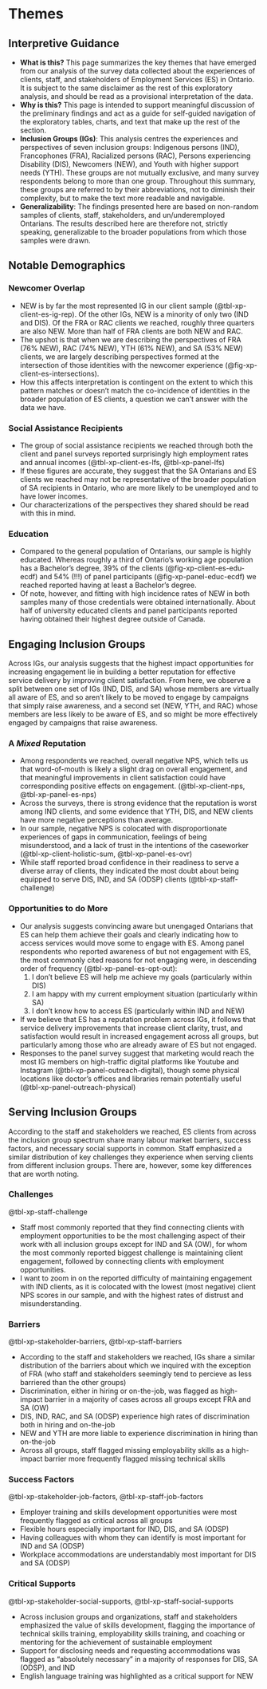 # Themes

:::{.callout-note}
## Interpretive Guidance

- **What is this?** This page summarizes the key themes that have emerged from our analysis of the survey data collected about the experiences of clients, staff, and stakeholders of Employment Services (ES) in Ontario. It is subject to the same disclaimer as the rest of this exploratory analysis, and should be read as a provisional interpretation of the data. 
- **Why is this?** This page is intended to support meaningful discussion of the preliminary findings and act as a guide for self-guided navigation of the exploratory tables, charts, and text that make up the rest of the section. 
- **Inclusion Groups (IGs)**: This analysis centres the experiences and perspectives of seven inclusion groups: Indigenous persons (IND), Francophones (FRA), Racialized persons (RAC), Persons experiencing Disability (DIS), Newcomers (NEW), and Youth with higher support needs (YTH). These groups are not mutually exclusive, and many survey respondents belong to more than one group. Throughout this summary, these groups are referred to by their abbreviations, not to diminish their complexity, but to make the text more readable and navigable.
- **Generalizability**: The findings presented here are based on non-random samples of clients, staff, stakeholders, and un/underemployed Ontarians. The results described here are therefore not, strictly speaking, generalizable to the broader populations from which those samples were drawn. 
:::

## Notable Demographics

### Newcomer Overlap

- NEW is by far the most represented IG in our client sample (@tbl-xp-client-es-ig-rep). 
Of the other IGs, NEW is a minority of only two (IND and DIS). 
Of the FRA or RAC clients we reached, roughly three quarters are also NEW. 
More than half of FRA clients are both NEW and RAC. 
- The upshot is that when we are describing the perspectives of FRA (76% NEW), RAC (74% NEW), YTH (61% NEW), and SA (53% NEW) clients, we are largely describing perspectives formed at the intersection of those identities with the newcomer experience (@fig-xp-client-es-intersections).
- How this affects interpretation is contingent on the extent to which this pattern matches or doesn't match the co-incidence of identities in the broader population of ES clients, a question we can't answer with the data we have. 

### Social Assistance Recipients

- The group of social assistance recipients we reached through both the client and panel surveys reported surprisingly high employment rates and annual incomes (@tbl-xp-client-es-lfs, @tbl-xp-panel-lfs)
- If these figures are accurate, they suggest that the SA Ontarians and ES clients we reached may not be representative of the broader population of SA recipients in Ontario, who are more likely to be unemployed and to have lower incomes.
- Our characterizations of the perspectives they shared should be read with this in mind. 

### Education

- Compared to the general population of Ontarians, our sample is highly educated. 
Whereas roughly a third of Ontario's working age population has a Bachelor's degree, 39% of the clients (@fig-xp-client-es-edu-ecdf) and 54% (!!!) of panel participants (@fig-xp-panel-educ-ecdf) we reached reported having at least a Bachelor's degree. 
- Of note, however, and fitting with high incidence rates of NEW in both samples many of those credentials were obtained internationally. About half of university educated clients and panel participants reported having obtained their highest degree outside of Canada.


## Engaging Inclusion Groups

Across IGs, our analysis suggests that the highest impact opportunities for increasing engagement lie in building a better reputation for effective service delivery by improving client satisfaction. 
From here, we observe a split between one set of IGs (IND, DIS, and SA) whose members are virtually all aware of ES, and so aren't likely to be moved to engage by campaigns that simply raise awareness, and a second set (NEW, YTH, and RAC) whose members are less likely to be aware of ES, and so might be more effectively engaged by campaigns that raise awareness.

### A _Mixed_ Reputation

- Among respondents we reached, overall negative NPS, which tells us that word-of-mouth is likely a slight drag on overall engagement, and that meaningful improvements in client satisfaction could have corresponding positive effects on engagement. (@tbl-xp-client-nps, @tbl-xp-panel-es-nps)
- Across the surveys, there is strong evidence that the reputation is worst among IND clients, and some evidence that YTH, DIS, and NEW clients have more negative perceptions than average.
- In our sample, negative NPS is colocated with disproportionate experiences of gaps in communication, feelings of being misunderstood, and a lack of trust in the intentions of the caseworker (@tbl-xp-client-holistic-sum, @tbl-xp-panel-es-ovr)
- While staff reported broad confidence in their readiness to serve a diverse array of clients, they indicated the most doubt about being equipped to serve DIS, IND, and SA (ODSP) clients (@tbl-xp-staff-challenge)

### Opportunities to do More

- Our analysis suggests convincing aware but unengaged Ontarians that ES can help them achieve their goals and clearly indicating how to access services would move some to engage with ES. Among panel respondents who reported awareness of but not engagement with ES, the most commonly cited reasons for not engaging were, in descending order of frequency (@tbl-xp-panel-es-opt-out): 
  1. I don't believe ES will help me achieve my goals (particularly within DIS)
  2. I am happy with my current employment situation (particularly within SA)
  3. I don't know how to access ES (particularly within IND and NEW)
- If we believe that ES has a reputation problem across IGs, it follows that service delivery improvements that increase client clarity, trust, and satisfaction would result in increased engagement across all groups, but particularly among those who are already aware of ES but not engaged.
- Responses to the panel survey suggest that marketing would reach the most IG members on high-traffic digital platforms like Youtube and Instagram (@tbl-xp-panel-outreach-digital), 
though some physical locations like doctor's offices and libraries remain potentially useful (@tbl-xp-panel-outreach-physical)


## Serving Inclusion Groups

According to the staff and stakeholders we reached, ES clients from across the inclusion group spectrum share many labour market barriers, success factors, and necessary social supports in common. 
Staff emphasized a similar distribution of key challenges they experience when serving clients from different inclusion groups. There are, however, some key differences that are worth noting. 

### Challenges

@tbl-xp-staff-challenge

- Staff most commonly reported that they find connecting clients with employment opportunities to be the most challenging aspect of their work with all inclusion groups except for IND and SA (OW), for whom the most commonly reported biggest challenge is maintaining client engagement, followed by connecting clients with employment opportunities. 
- I want to zoom in on the reported difficulty of maintaining engagement with IND clients, as it is colocated with the lowest (most negative) client NPS scores in our sample, and with the highest rates of distrust and misunderstanding. 

### Barriers 
@tbl-xp-stakeholder-barriers, @tbl-xp-staff-barriers

- According to the staff and stakeholders we reached, IGs share a similar distribution of the barriers about which we inquired with the exception of FRA (who staff and stakeholders seemingly tend to percieve as less barriered than the other groups) 
- Discrimination, either in hiring or on-the-job, was flagged as high-impact barrier in a majority of cases across all groups except FRA and SA (OW)
- DIS, IND, RAC, and SA (ODSP) experience high rates of discrimination both in hiring and on-the-job
- NEW and YTH are more liable to experience discrimination in hiring than on-the-job
- Across all groups, staff flagged missing employability skills as a high-impact barrier more frequently flagged missing technical skills

### Success Factors 
@tbl-xp-stakeholder-job-factors, @tbl-xp-staff-job-factors

- Employer training and skills development opportunities were most frequently flagged as critical across all groups
- Flexible hours especially important for IND, DIS, and SA (ODSP)
- Having colleagues with whom they can identify is most important for IND and SA (ODSP)
- Workplace accommodations are understandably most important for DIS and SA (ODSP)

### Critical Supports
@tbl-xp-stakeholder-social-supports, @tbl-xp-staff-social-supports

- Across inclusion groups and organizations, staff and stakeholders emphasized the value of skills development, flagging the importance of technical skills training, employability skills training, and coaching or mentoring for the achievement of sustainable employment
- Support for disclosing needs and requesting accommodations was flagged as "absolutely necessary" in a majority of responses for DIS, SA (ODSP), and IND 
- English language training was highlighted as a critical support for NEW
